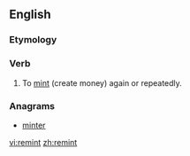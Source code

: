 ==English==

===Etymology===
{{prefix|re|mint}}

===Verb===
{{en-verb}}

# {{context|transitive}} To [[mint]] (create money) again or repeatedly.

===Anagrams===
* [[minter#English|minter]]

[[vi:remint]]
[[zh:remint]]